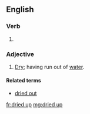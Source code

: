 ==English==

===Verb===
{{head|en|head=[[dried]] [[up]]}}
# {{en-past of|dry up}}

===Adjective===
{{en-adj|head=[[dried]] [[up]]}}
# [[dry|Dry]]; having run out of [[water]].

====Related terms====
* [[dried out]]

[[fr:dried up]]
[[mg:dried up]]